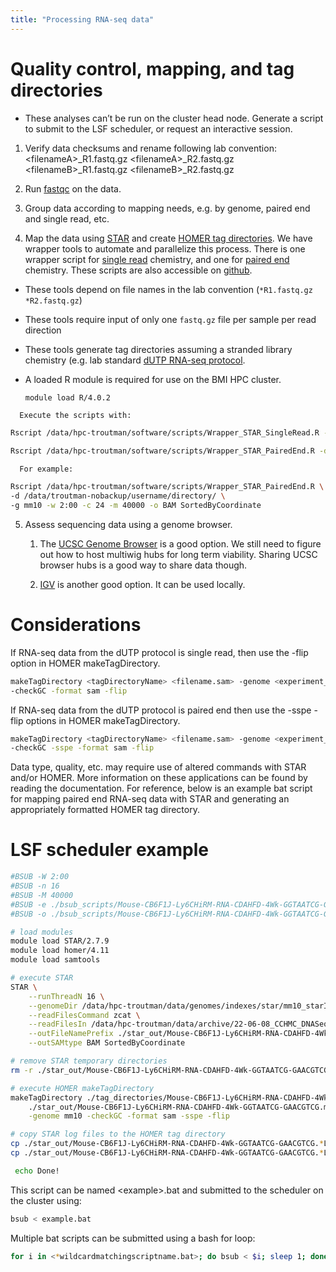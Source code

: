 ```yaml
---
title: "Processing RNA-seq data"
---
```


# Quality control, mapping, and tag directories

::: callout-important
-   These analyses can't be run on the cluster head node. Generate a script to submit to the LSF scheduler, or request an interactive session.
:::

1.  Verify data checksums and rename following lab convention: \<filenameA\>\_R1.fastq.gz \<filenameA\>\_R2.fastq.gz \<filenameB\>\_R1.fastq.gz \<filenameB\>\_R2.fastq.gz

2.  Run [fastqc](https://github.com/s-andrews/FastQC) on the data.

3.  Group data according to mapping needs, e.g. by genome, paired end and single read, etc.

4.  Map the data using [STAR](https://github.com/alexdobin/STAR) and create [HOMER tag directories](http://homer.ucsd.edu/homer/ngs/tagDir.html). We have wrapper tools to automate and parallelize this process. There is one wrapper script for [single read](../../Code/Wrapper_STAR_SingleRead.R) chemistry, and one for [paired end](../../Code/Wrapper_STAR_PairedEnd.R) chemistry. These scripts are also accessible on [github](https://github.com/ty-troutman/Genomics-analyses/tree/main/Code).

::: callout-important
-   These tools depend on file names in the lab convention (`*R1.fastq.gz *R2.fastq.gz`)

-   These tools require input of only one `fastq.gz` file per sample per read direction

-   These tools generate tag directories assuming a stranded library chemistry (e.g. lab standard [dUTP RNA-seq protocol](https://docs.google.com/document/d/10gv3azAfEpOEBIOYLgxlRpkMJf1_qg_o-lhHULrTp0g/edit?usp=sharing).

-   A loaded R module is required for use on the BMI HPC cluster.

    ``` bash
    module load R/4.0.2
    ```
:::

      Execute the scripts with:

``` bash
Rscript /data/hpc-troutman/software/scripts/Wrapper_STAR_SingleRead.R -d path/to/fastq/dataRscript /data/hpc-troutman/software/scripts/Wrapper_STAR_PairedEnd.R -d path/to/fastq/data

Rscript /data/hpc-troutman/software/scripts/Wrapper_STAR_PairedEnd.R -d [fastq directory, character] -g [star genome index, character] -w [wall, hour:minute] -c [cores, integer] -m [memory, integer] -o [STAR output format, character]
```

      For example:

``` bash
Rscript /data/hpc-troutman/software/scripts/Wrapper_STAR_PairedEnd.R \
-d /data/troutman-nobackup/username/directory/ \
-g mm10 -w 2:00 -c 24 -m 40000 -o BAM SortedByCoordinate
```

5.  Assess sequencing data using a genome browser.

    1.  The [UCSC Genome Browser](https://genome.ucsc.edu) is a good option. We still need to figure out how to host multiwig hubs for long term viability. Sharing UCSC browser hubs is a good way to share data though.

    2.  [IGV](https://software.broadinstitute.org/software/igv/) is another good option. It can be used locally.

# Considerations

If RNA-seq data from the dUTP protocol is single read, then use the -flip option in HOMER makeTagDirectory.

``` bash
makeTagDirectory <tagDirectoryName> <filename.sam> -genome <experiment_genome> \
-checkGC -format sam -flip
```

If RNA-seq data from the dUTP protocol is paired end then use the -sspe -flip options in HOMER makeTagDirectory.

``` bash
makeTagDirectory <tagDirectoryName> <filename.sam> -genome <experiment_genome> \
-checkGC -sspe -format sam -flip
```

Data type, quality, etc. may require use of altered commands with STAR and/or HOMER. More information on these applications can be found by reading the documentation. For reference, below is an example bat script for mapping paired end RNA-seq data with STAR and generating an appropriately formatted HOMER tag directory.

# LSF scheduler example

``` bash
#BSUB -W 2:00
#BSUB -n 16
#BSUB -M 40000
#BSUB -e ./bsub_scripts/Mouse-CB6F1J-Ly6CHiRM-RNA-CDAHFD-4Wk-GGTAATCG-GAACGTCG.err
#BSUB -o ./bsub_scripts/Mouse-CB6F1J-Ly6CHiRM-RNA-CDAHFD-4Wk-GGTAATCG-GAACGTCG.out

# load modules
module load STAR/2.7.9
module load homer/4.11
module load samtools

# execute STAR
STAR \
    --runThreadN 16 \
    --genomeDir /data/hpc-troutman/data/genomes/indexes/star/mm10_starIndex/ \
    --readFilesCommand zcat \
    --readFilesIn /data/hpc-troutman/data/archive/22-06-08_CCHMC_DNASeqCore_SP1//Mouse-CB6F1J-Ly6CHiRM-RNA-CDAHFD-4Wk-GGTAATCG-GAACGTCG_R1.fastq.gz /data/hpc-troutman/data/archive/22-06-08_CCHMC_DNASeqCore_SP1//Mouse-CB6F1J-Ly6CHiRM-RNA-CDAHFD-4Wk-GGTAATCG-GAACGTCG_R2.fastq.gz \
    --outFileNamePrefix ./star_out/Mouse-CB6F1J-Ly6CHiRM-RNA-CDAHFD-4Wk-GGTAATCG-GAACGTCG.mm10. \
    --outSAMtype BAM SortedByCoordinate

# remove STAR temporary directories
rm -r ./star_out/Mouse-CB6F1J-Ly6CHiRM-RNA-CDAHFD-4Wk-GGTAATCG-GAACGTCG.mm10._STARtmp

# execute HOMER makeTagDirectory
makeTagDirectory ./tag_directories/Mouse-CB6F1J-Ly6CHiRM-RNA-CDAHFD-4Wk-GGTAATCG-GAACGTCG.mm10/ \
    ./star_out/Mouse-CB6F1J-Ly6CHiRM-RNA-CDAHFD-4Wk-GGTAATCG-GAACGTCG.mm10.Aligned*am \
    -genome mm10 -checkGC -format sam -sspe -flip

# copy STAR log files to the HOMER tag directory
cp ./star_out/Mouse-CB6F1J-Ly6CHiRM-RNA-CDAHFD-4Wk-GGTAATCG-GAACGTCG.*Log.final.out ./tag_directories/Mouse-CB6F1J-Ly6CHiRM-RNA-CDAHFD-4Wk-GGTAATCG-GAACGTCG.mm10/Mouse-CB6F1J-Ly6CHiRM-RNA-CDAHFD-4Wk-GGTAATCG-GAACGTCG.star.log.mm10
cp ./star_out/Mouse-CB6F1J-Ly6CHiRM-RNA-CDAHFD-4Wk-GGTAATCG-GAACGTCG.*Log.out ./tag_directories/Mouse-CB6F1J-Ly6CHiRM-RNA-CDAHFD-4Wk-GGTAATCG-GAACGTCG.mm10/Mouse-CB6F1J-Ly6CHiRM-RNA-CDAHFD-4Wk-GGTAATCG-GAACGTCG.star.consolelog.mm10 \

 echo Done!
```

This script can be named \<example\>.bat and submitted to the scheduler on the cluster using:

``` bash
bsub < example.bat
```

Multiple bat scripts can be submitted using a bash for loop:

``` bash
for i in <*wildcardmatchingscriptname.bat>; do bsub < $i; sleep 1; done
```
